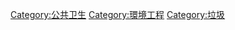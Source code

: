 {{catmore}}
{{Commons cat|Waste management}}

[[Category:公共卫生|Category:公共卫生]]
[[Category:環境工程|Category:環境工程]]
[[Category:垃圾|Category:垃圾]]